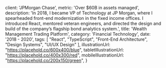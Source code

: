 
  client: 'JPMorgan Chase',
  metric: 'Over $60B in assets managed',
  description: 'In 2018, I became VP of Technology at JP Morgan, where I spearheaded front-end modernization in the fixed income offices. I introduced React, mentored veteran engineers, and directed the design and build of the company’s flagship bond analytics system.',
  title: 'Wealth Management Trading Platform',
  category: 'Financial Technology',
  date: '2018 - 2020',
  tags: [
  "React",
  "TypeScript",
  "Front-End Architecture",
  "Design Systems",
  "UI/UX Design"
],
  illustrationUrl: "https://placehold.co/600x400/blue",
  tabletIllustrationUrl: "https://placehold.co/400x300/red",
  mobileIllustrationUrl: "https://placehold.co/200x150/green",
}

<ProjectMetadata
  client={metadata.client}
  metric={metadata.metric}
  category={metadata.category}
  date={metadata.date}
  tags={metadata.tags}
/>
